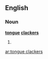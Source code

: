 ==English==

===Noun===
'''[[tongue]] [[clacker]]s'''

# {{plural of|[[tongue clacker]]}}

[[ar:tongue clackers]]